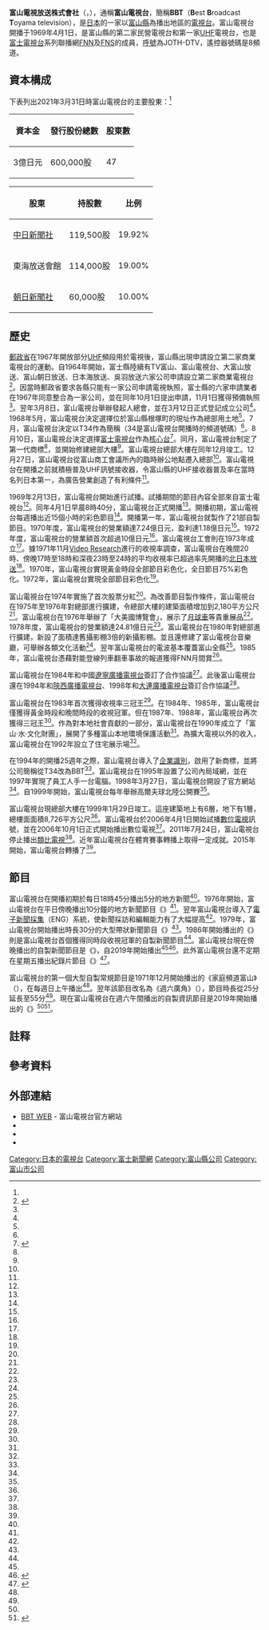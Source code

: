 {{Infobox company 
| name = 富山電視放送株式會社
| name_en = Toyama Television Broadcasting Co., Ltd.
| logo = Bbt logo.svg
| logo_size =
| logo_caption = 
| image = Toyama Television Broadcasting.jpg
| image_size = 
| image_caption = 富山電視台總部
| type = [[股份公司|股份公司]]
| trading_name = BBT
| native_name = 富山テレビ放送株式会社
| native_name_lang = ja
| traded_as = 
| local_code_name = JP
| local_code = 4230001002150
| abbreviated_name = 
| foundation   = 1968年3月12日
| location     = {{JPN}} 〒939-8550<br />[[富山縣|富山縣]][[富山市|富山市]]新根塚町一丁目8番14號<ref name="gaiyo">{{cite web|url=http://www.bbt.co.jp/infor/comp/index.html|script-title=ja:会社概要|accessdate=2020-09-14|publisher={{lang|ja|富山テレビ}}|language=ja|deadurl=no|archive-date=2017-06-24|archive-url=https://web.archive.org/web/20170624044848/http://www.bbt.co.jp/infor/comp/index.html}}</ref>
| zip_code     = 
| telephone_no = 
| founder = 
| key_people   = 代表取締役[[總經理|社長]]：中西修
| industry = 基於放送法的廣播電視業
| products = 
| assets = 82億3,417萬9,260日圓（2021年3月底止）<ref name="kessan">{{cite web|url=https://www.bbt.co.jp/infor/comp/zaimu/pdf/bs_2020.pdf|script-title=ja:貸借対照表|accessdate=2021-11-08|publisher={{lang|ja|富山テレビ放送株式会社}}|language=ja|deadurl=no|archive-date=2021-11-08|archive-url=https://web.archive.org/web/20211108075459/https://www.bbt.co.jp/infor/comp/zaimu/pdf/bs_2020.pdf}}</ref>
| equity = 55億1,473萬6,580日圓（2021年3月底止）<ref name="kessan"></ref>
| capital  = 3億[[日圓|日圓]]<ref name="gaiyo"></ref>
| revenue  = 44億445萬872日圓（2021年3月底止）<ref name="kessan"></ref>
| operating_income   = 2億9,425萬2,176日圓（2021年3月底止）<ref name="kessan"></ref>
| net_income         = 1億4,271萬9,494日圓（2021年3月底止）<ref name="kessan"></ref>
| market_value       =
| num_employees      = 100人<ref name="gaiyo"></ref>
| P/E ratio          =
| earnings per share =
| Net asset value    =
| accounting_period  = 每年3月31日
| major_shareholder = [[中日新聞社|中日新聞社]] 19.9%<br/>東海放送會館 19.0%<ref name="nenkan2021">{{cite book |author={{lang|ja|日本民間放送連盟}}|script-title=ja:『日本民間放送年鑑2021』 |year=2021 |publisher={{lang|ja|コーケン出版}} |location=東京都 |isbn=9784990809065}}{{ja}}</ref>{{rp|353}}
| subsid = 富山電視事業（{{lang|ja|富山テレビ事業}}）<br/>{{link-ja|CAP公司|シー・エー・ピー}}
| homepage = {{url|http://www.bbt.co.jp/}}
| footnotes = 
| width = 335px
}}
{{頻道資訊
| 頻道名稱 = 富山電視台<br/>{{lang|ja|富山テレビ}}<br/>JOTH-DTV
| 頻道圖片檔案 =  <!--上方已有，此略-->
| 頻道圖片尺寸 = 
| 頻道圖片名稱 = 
| 所屬國家 = {{JPN}}
| 總部所在 = {{JPN}} 〒939-8550<br />[[富山縣|富山縣]][[富山市|富山市]]新根塚町一丁目8番14號
| 播放地區 = [[富山縣|富山縣]]
| 開播日期 = 1969年4月1日
| 停播日期 = 
| 頻道類別 = 數位電視
| 視頻格式 = '''數位電視'''<br/>識別訊號：JOTH-DTV
| 收視率 = 
| 收視率調查時間 = 
| 收視率資料來源 = 
| 頻道口號 = 
| 擁有者 = 富山電視放送株式會社
| 持股者 = 
| 前頻道名稱 = 
| 被取代名稱 = 
| 集團其他頻道 = 
| 重播服務頻道 = 
| 頻道官方網站 = http://www.bbt.co.jp/
| 備註 =
| 無線電視供應商01 = 觀眾自行接收（數位電視）
| 無線電視頻道數01 = 18頻道（富山）<br/>遙控器代表數字：8
|}}
'''富山電視放送株式會社'''（{{jpn|j=富山テレビ放送株式会社|hg=とやまテレビほうそう|rm=Toyama Terebi Hōsō|f=y}}，{{lang-en|Toyama Television Broadcasting Co., Ltd.}}），通稱'''富山電視台'''，簡稱'''BBT'''（'''B'''est '''B'''roadcast '''T'''oyama television），是[[日本|日本]]的一家以[[富山縣|富山縣]]為播出地區的[[電視台|電視台]]。富山電視台開播于1969年4月1日，是富山縣的第二家民營電視台和第一家[[特高頻|UHF]]電視台，也是[[富士電視台|富士電視台]]系列聯播網[[富士新聞網|FNN]]及[[富士電視網|FNS]]的成員，[[無線電台呼號|呼號]]為JOTH-DTV，遙控器號碼是8頻道。

== 資本構成 ==
下表列出2021年3月31日時富山電視台的主要股東：<ref name="nenkan2021"></ref>
{| class="wikitable" style="text-align:right"
!資本金!!發行股份總數!!股東數
|-
|3億日元||600,000股||47
|}
{| class="wikitable"
!股東!!持股數!!比例
|-
|[[中日新聞社|中日新聞社]]||119,500股||19.92%
|-
|東海放送會館||114,000股||19.00%
|-
|[[朝日新聞社|朝日新聞社]]||60,000股||10.00%
|}

== 歷史 ==
[[郵政省|郵政省]]在1967年開放部分[[特高頻|UHF]]頻段用於電視後，富山縣出現申請設立第二家商業電視台的運動。自1964年開始，富士縣陸續有TV富山、富山電視台、大富山放送、富山朝日放送、日本海放送、吳羽放送六家公司申請設立第二家商業電視台<ref name="shashi20">{{cite book |author={{lang|ja|富山テレビ放送株式会社}}|script-title=ja:『富山テレビ二十年の歩み』 |year=1989 |publisher={{lang|ja|富山テレビ放送}} |location=富山縣 |isbn=}}{{NCID|BN08435986}}{{ja}}</ref>{{rp|14-15}}。因當時郵政省要求各縣只能有一家公司申請電視執照，富士縣的六家申請業者在1967年同意整合為一家公司，並在同年10月1日提出申請，11月1日獲得預備執照<ref name="shashi20"></ref>{{rp|16}}。翌年3月8日，富山電視台舉辦發起人總會，並在3月12日正式登記成立公司<ref name="shashi20"></ref>{{rp|16}}。1968年5月，富山電視台決定選擇位於富山縣根塚町的現址作為總部用土地<ref name="shashi20"></ref>{{rp|19}}。7月，富山電視台決定以T34作為簡稱（34是富山電視台開播時的頻道號碼）<ref name="shashi20"></ref>{{rp|21}}。8月10日，富山電視台決定選擇[[富士電視台|富士電視台]]作為[[核心台|核心台]]<ref name="shashi50">{{cite book |author={{lang|ja|富山テレビ放送株式会社}}|script-title=ja:『富山テレビ放送開局50年史』 |year=2020 |publisher={{lang|ja|富山テレビ放送}} |location=富山縣 |isbn=}}{{ja}}</ref>{{rp|5}}。同月，富山電視台制定了第一代商標<ref name="shashi20"></ref>{{rp|22}}，並開始修建總部大樓<ref name="shashi20"></ref>{{rp|23}}。富山電視台總部大樓在同年12月竣工。12月27日，富山電視台從富山商工會議所內的臨時辦公地點遷入總部<ref name="shashi20"></ref>{{rp|26}}。富山電視台在開播之前就積極普及UHF訊號接收器，令富山縣的UHF接收器普及率在當時名列日本第一，為廣告營業創造了有利條件<ref name="shashi20"></ref>{{rp|22-23}}。

1969年2月13日，富山電視台開始進行試播。試播期間的節目內容全部來自富士電視台<ref name="shashi20"></ref>{{rp|27}}。同年4月1日早晨8時40分，富山電視台正式開播<ref name="shashi20"></ref>{{rp|30}}。開播初期，富山電視台每週播出近15個小時的彩色節目<ref name="shashi20"></ref>{{rp|27}}。開播第一年，富山電視台就製作了21部自製節目。1970年度，富山電視台的營業額達7.24億日元，盈利達1.18億日元<ref name="shashi20"></ref>{{rp|33}}。1972年度，富山電視台的營業額首次超過10億日元<ref name="shashi20"></ref>{{rp|34}}。富山電視台工會則在1973年成立<ref name="shashi20"></ref>{{rp|34}}。據1971年11月[[Video_Research|Video Research]]進行的收視率調查，富山電視台在晚間20時、傍晚17時至18時和深夜23時至24時的平均收視率已超過率先開播的[[北日本放送|北日本放送]]<ref name="shashi20"></ref>{{rp|36}}。1970年，富山電視台實現黃金時段全部節目彩色化，全日節目75%彩色化。1972年，富山電視台實現全部節目彩色化<ref name="shashi20"></ref>{{rp|36-37}}。

富山電視台在1974年實施了首次股票分紅<ref name="shashi20"></ref>{{rp|48}}。為改善節目製作條件，富山電視台在1975年至1976年對總部進行擴建，令總部大樓的建築面積增加到2,180平方公尺<ref name="shashi20"></ref>{{rp|50}}。富山電視台在1976年舉辦了「大美國博覽會」，展示了[[月球車|月球車]]等貴重展品<ref name="shashi20"></ref>{{rp|60}}。1978年度，富山電視台的營業額達24.81億日元<ref name="shashi20"></ref>{{rp|51}}。富山電視台在1980年對總部進行擴建，新設了面積達舊攝影棚3倍的新攝影棚。並且還修建了富山電視台音樂廳，可舉辦各類文化活動<ref name="shashi20"></ref>{{rp|65}}。翌年富山電視台的電波基本覆蓋富山全縣<ref name="shashi20"></ref>{{rp|64}}。1985年，富山電視台憑藉對能登線列車翻車事故的報道獲得FNN月間賞<ref name="shashi20"></ref>{{rp|68-69}}。

富山電視台在1984年和中國[[遼寧廣播電視台|遼寧廣播電視台]]簽訂了合作協議<ref name="shashi20"></ref>{{rp|86-87}}。此後富山電視台還在1994年和[[陝西廣播電視台|陝西廣播電視台]]、1998年和[[大連廣播電視台|大連廣播電視台]]簽訂合作協議<ref name="gaiyo"></ref>。

富山電視台在1983年首次獲得收視率三冠王{{efn|「三冠」指全日（6:00-24:00）、黃金時間（19:00-22:00）、晚間時段（19:00-23:00）三個時段皆獲得收視率第一。}}<ref name="shashi20"></ref>{{rp|94}}。在1984年、1985年，富山電視台僅獲得黃金時段和晚間時段的收視冠軍。但在1987年、1988年，富山電視台再次獲得三冠王<ref name="shashi20"></ref>{{rp|94}}。作為對本地社會貢獻的一部分，富山電視台在1990年成立了「富山·水·文化財團」，展開了多種富山本地環境保護活動<ref name="shashi50"></ref>{{rp|40-43}}。為擴大電視以外的收入，富山電視台在1992年設立了住宅展示場<ref name="shashi50"></ref>{{rp|45}}。

在1994年的開播25週年之際，富山電視台導入了[[企業識別|企業識別]]，啟用了新商標，並將公司簡稱從T34改為BBT<ref name="shashi50"></ref>{{rp|36}}。富山電視台在1995年設置了公司內局域網，並在1997年實現了員工人手一台電腦。1998年3月27日，富山電視台開設了官方網站<ref name="shashi50"></ref>{{rp|39}}。自1999年開始，富山電視台每年舉辦高爾夫球北陸公開賽<ref name="shashi50"></ref>{{rp|50-52}}。

富山電視台現總部大樓在1999年1月29日竣工。這座建築地上有6層，地下有1層，總樓面面積8,726平方公尺<ref name="shashi50"></ref>{{rp|59-60}}。富山電視台於2006年4月1日開始試播[[數位電視|數位電視]]訊號，並在2006年10月1日正式開始播出數位電視<ref name="shashi50"></ref>{{rp|62}}。2011年7月24日，富山電視台停止播出[[類比電視|類比電視]]<ref name="gaiyo"></ref>。近年富山電視台在體育賽事轉播上取得一定成就。2015年開始，富山電視台轉播了{{link-ja|富山馬拉松|富山マラソン}}<ref name="shashi50"></ref>{{rp|83-84}}。

== 節目 ==
富山電視台在開播初期於每日18時45分播出5分的地方新聞<ref name="shashi20"></ref>{{rp|40}}。1976年開始，富山電視台在平日傍晚播出10分鐘的地方新聞節目《{{link-ja|中日新聞 電視港富山|中日ニュース テレポートとやま}}》<ref name="shashi20"></ref>{{rp|53-54}}。翌年富山電視台導入了[[電子新聞採集|電子新聞採集]]（ENG）系統，使新聞採訪和編輯能力有了大幅提高<ref name="shashi20"></ref>{{rp|54-55}}。1979年，富山電視台開始播出時長30分的大型帶狀新聞節目《{{link-ja|晚安!富山6:30|こんばんは!とやま6:30}}》<ref name="shashi20"></ref>{{rp|68}}。1986年開始播出的《{{link-ja|FNN Super Time富山|FNNスーパータイムとやま}}》則是富山電視台首個獲得同時段收視冠軍的自製新聞節目<ref name="shashi20"></ref>{{rp|69-70}}。富山電視台現在傍晚播出的自製新聞節目是《{{link-ja|Live BBT|ライブBBT}}》，自2019年開始播出<ref name="shashi50"></ref>{{rp|80-81}}<ref>{{cite web|url=https://news.bbt.co.jp/|script-title=ja:ライブBBT|accessdate=2020-09-15|publisher={{lang|ja|富山テレビ}}|language=ja|deadurl=no|archive-date=2020-06-16|archive-url=https://web.archive.org/web/20200616135549/https://news.bbt.co.jp/}}</ref>。此外富山電視台還不定期在星期五播出紀錄片節目《{{link-ja|BBT特集|BBTスペシャル}}》<ref>{{cite web|url=http://www.bbt.co.jp/bspe/top.html|script-title=ja:BBTスペシャル|accessdate=2020-09-15|publisher={{lang|ja|富山テレビ}}|language=ja|deadurl=no|archive-date=2019-09-10|archive-url=https://web.archive.org/web/20190910141631/http://www.bbt.co.jp/bspe/top.html}}</ref>。

富山電視台的第一個大型自製常規節目是1971年12月開始播出的《家庭頻道富山》（{{lang|ja|ホームチャンネル富山}}），在每週日上午播出<ref name="shashi20"></ref>{{rp|41}}。翌年該節目改名為《週六廣角》（{{lang|ja|土曜ワイド　お茶の間11}}），節目時長從25分延長至55分<ref name="shashi20"></ref>{{rp|41}}。現在富山電視台在週六午間播出的自製資訊節目是2019年開始播出的《{{link-ja|全力週六!|フルサタ!}}》<ref name="shashi50"></ref>{{rp|82-83}}<ref>{{cite web|url=http://www.bbt.co.jp/furusata/index.html|script-title=ja:フルサタ!|accessdate=2020-09-15|publisher={{lang|ja|富山テレビ}}|language=ja|deadurl=no|archive-date=2020-02-20|archive-url=https://web.archive.org/web/20200220054951/http://www.bbt.co.jp/furusata/index.html}}</ref>。

== 註释 ==
{{notelist|iger=}}

== 參考資料 ==
{{reflist}}

== 外部連結 ==
{{commonscat|Toyama Television Broadcasting}}
* [https://www.bbt.co.jp/ BBT WEB] {{Wayback|url=https://www.bbt.co.jp/ |date=20220204222802 }} - 富山電視台官方網站
* {{Twitter|toyama_tv|【官方】BBT富山電視台}}
* {{Facebook|bbt.tv|富山電視台}}
* {{YouTube|c=UCD1MsyeoR0St_aWxydu9law|富山電視台官方}}

{{FNN·FNS}}
{{Tv-hokuriku}}

{{DEFAULTSORT:Toyama Terebi Hoso}}
[[Category:日本的電視台|Category:日本的電視台]]
[[Category:富士新聞網|Category:富士新聞網]]
[[Category:富山縣公司|Category:富山縣公司]]
[[Category:富山市公司|Category:富山市公司]]